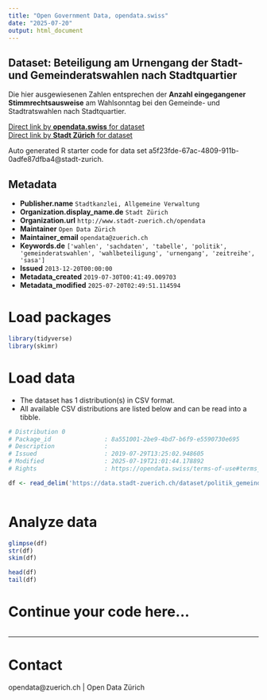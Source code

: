 ```yaml
---
title: "Open Government Data, opendata.swiss"
date: "2025-07-20"
output: html_document
---
```


## Dataset: Beteiligung am Urnengang der Stadt- und Gemeinderatswahlen nach Stadtquartier


Die hier ausgewiesenen Zahlen entsprechen der **Anzahl eingegangener Stimmrechtsausweise** am Wahlsonntag bei den Gemeinde- und Stadtratswahlen nach Stadtquartier.


[Direct link by **opendata.swiss** for dataset](https://opendata.swiss/de/dataset/beteiligung-am-urnengang-der-stadt-und-gemeinderatswahlen-seit-2006-nachstadtquartier1)<br>
[Direct link by **Stadt Zürich** for dataset](https://data.stadt-zuerich.ch/dataset/politik_gemeinderatswahlen_btg_urnengang_quartier_od7005)

Auto generated R starter code for data set a5f23fde-67ac-4809-911b-0adfe87dfba4@stadt-zurich.

## Metadata

- **Publisher.name** `Stadtkanzlei, Allgemeine Verwaltung`
- **Organization.display_name.de** `Stadt Zürich`
- **Organization.url** `http://www.stadt-zuerich.ch/opendata`
- **Maintainer** `Open Data Zürich`
- **Maintainer_email** `opendata@zuerich.ch`
- **Keywords.de** `['wahlen', 'sachdaten', 'tabelle', 'politik', 'gemeinderatswahlen', 'wahlbeteiligung', 'urnengang', 'zeitreihe', 'sasa']`
- **Issued** `2013-12-20T00:00:00`
- **Metadata_created** `2019-07-30T00:41:49.009703`
- **Metadata_modified** `2025-07-20T02:49:51.114594`


# Load packages

```r

library(tidyverse)
library(skimr)

```

# Load data

-   The dataset has 1 distribution(s) in CSV format.
-   All available CSV distributions are listed below and can be read into a tibble.

```r

# Distribution 0
# Package_id               : 8a551001-2be9-4bd7-b6f9-e5590730e695
# Description              : 
# Issued                   : 2019-07-29T13:25:02.948605
# Modified                 : 2025-07-19T21:01:44.178892
# Rights                   : https://opendata.swiss/terms-of-use#terms_open

df <- read_delim('https://data.stadt-zuerich.ch/dataset/politik_gemeinderatswahlen_btg_urnengang_quartier_od7005/download/POL700OD7005.csv')



```

# Analyze data

```r

glimpse(df)
str(df)
skim(df)

head(df)
tail(df)

```

# Continue your code here...

```r

```

------------------------------------------------------------------------

# Contact

opendata@zuerich.ch | Open Data Zürich
